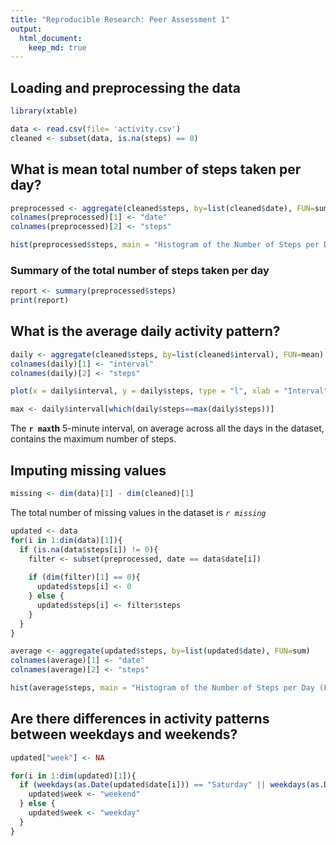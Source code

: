 ```yaml
---
title: "Reproducible Research: Peer Assessment 1"
output: 
  html_document:
    keep_md: true
---
```



## Loading and preprocessing the data

```r
library(xtable)

data <- read.csv(file= 'activity.csv')
cleaned <- subset(data, is.na(steps) == 0)
```

## What is mean total number of steps taken per day?

```r
preprocessed <- aggregate(cleaned$steps, by=list(cleaned$date), FUN=sum)
colnames(preprocessed)[1] <- "date"
colnames(preprocessed)[2] <- "steps"

hist(preprocessed$steps, main = "Histogram of the Number of Steps per Day", xlab = "Number of Steps", ylab = "Number of Days")
```

### Summary of the total number of steps taken per day
```r

report <- summary(preprocessed$steps)
print(report)
```


## What is the average daily activity pattern?

```r

daily <- aggregate(cleaned$steps, by=list(cleaned$interval), FUN=mean)
colnames(daily)[1] <- "interval"
colnames(daily)[2] <- "steps"

plot(x = daily$interval, y = daily$steps, type = "l", xlab = "Interval", ylab = "Steps", main = "Average Daily Activity")

```

```r

max <- daily$interval[which(daily$steps==max(daily$steps))]

```

The **`r max`th** 5-minute interval, on average across all the days in the dataset, contains the maximum number of steps. 

## Imputing missing values

```r

missing <- dim(data)[1] - dim(cleaned)[1]

```

The total number of missing values in the dataset is *``r missing``*

```r

updated <- data
for(i in 1:dim(data)[1]){
  if (is.na(data$steps[i]) != 0){
    filter <- subset(preprocessed, date == data$date[i])
    
    if (dim(filter)[1] == 0){
      updated$steps[i] <- 0
    } else {
      updated$steps[i] <- filter$steps
    }
  }
}

average <- aggregate(updated$steps, by=list(updated$date), FUN=sum)
colnames(average)[1] <- "date"
colnames(average)[2] <- "steps"

hist(average$steps, main = "Histogram of the Number of Steps per Day (Filling missing values)", xlab = "Number of Steps", ylab = "Number of Days")

```

## Are there differences in activity patterns between weekdays and weekends?

```r

updated["week"] <- NA

for(i in 1:dim(updated)[1]){
  if (weekdays(as.Date(updated$date[i])) == "Saturday" || weekdays(as.Date(updated$date[i])) == "Sunday"){
    updated$week <- "weekend"
  } else {
    updated$week <- "weekday"
  }
}

```
